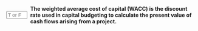 ::: {.question-block}

<form onsubmit="event.preventDefault(); checkAnswerBox('module4_tf_q10','T')" style="display: flex; align-items: center; gap: 8px;">
<input type="text" id="module4_tf_q10" name="module4_tf_q10" maxlength="1" placeholder="T or F" style="width: 55px;" data-correct-answer="T" /> 
<label for="module4_tf_q10"><strong>The weighted average cost of capital (WACC) is the discount rate used in capital budgeting to calculate the present value of cash flows arising from a project.</strong></label>
</form>

<div id="feedback-module4_tf_q10" class="feedback" data-status="" style="display:none;">
The sentence is TRUE. WACC represents the average return required by both debt and equity holders.
</div>

:::